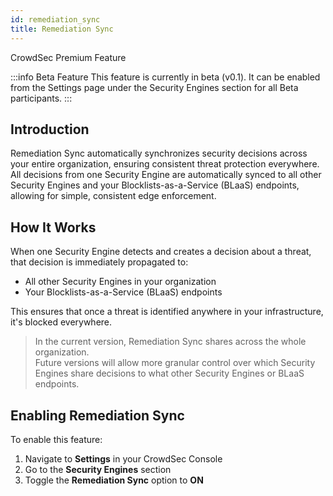 ```yaml
---
id: remediation_sync
title: Remediation Sync
---
```



<div className="mb-4">
    <Badge variant="premium">CrowdSec Premium Feature</Badge>
</div>

:::info Beta Feature
This feature is currently in beta (v0.1).  It can be enabled from the Settings page under the Security Engines section for all Beta participants.
:::

## Introduction

Remediation Sync automatically synchronizes security decisions across your entire organization, ensuring consistent threat protection everywhere.  
All decisions from one Security Engine are automatically synced to all other Security Engines and your Blocklists-as-a-Service (BLaaS) endpoints, allowing for simple, consistent edge enforcement.

## How It Works

When one Security Engine detects and creates a decision about a threat, that decision is immediately propagated to:
- All other Security Engines in your organization
- Your Blocklists-as-a-Service (BLaaS) endpoints

This ensures that once a threat is identified anywhere in your infrastructure, it's blocked everywhere.

> In the current version, Remediation Sync shares across the whole organization.  
> Future versions will allow more granular control over which Security Engines share decisions to what other Security Engines or BLaaS endpoints.

## Enabling Remediation Sync

To enable this feature:

1. Navigate to **Settings** in your CrowdSec Console
2. Go to the **Security Engines** section
3. Toggle the **Remediation Sync** option to **ON**

